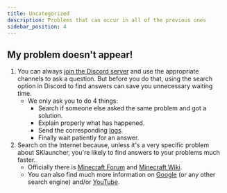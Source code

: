 ```yaml
---
title: Uncategorized
description: Problems that can occur in all of the previous ones
sidebar_position: 4
---
```


## My problem doesn't appear!
1. You can always [join the Discord server](https://skmedix.pl/discord) and use the appropriate channels to ask a question. But before you do that, using the search option in Discord to find answers can save you unnecessary waiting time.
   - We only ask you to do 4 things:
     - Search if someone else asked the same problem and got a solution.
     - Explain properly what has happened.
     - Send the corresponding [logs](/faq/launcher-related#where-are-the-logs-located).
     - Finally wait patiently for an answer.
2. Search on the Internet because, unless it's a very specific problem about SKlauncher, you're likely to find answers to your problems much faster.
   - Officially there is [Minecraft Forum](https://www.minecraftforum.net/) and [Minecraft Wiki](https://minecraft.wiki/).
   - You can also find much more information on [Google](https://www.google.com/) (or any other search engine) and/or [YouTube](https://www.youtube.com/).
